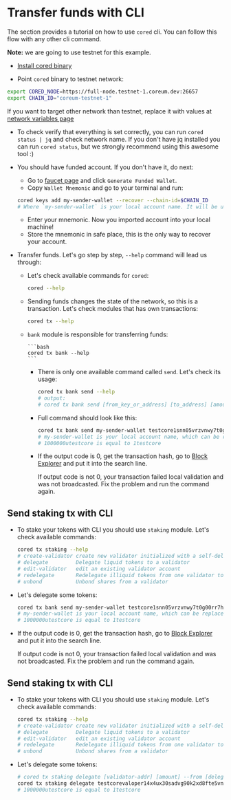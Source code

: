 # Transfer funds with CLI

The section provides a tutorial on how to use `cored` cli. You can follow this flow with any other
cli command.

**Note:** we are going to use testnet for this example.

-   [Install cored binary](/docs/next/nodes-and-validators/essentials/install-cored)

-   Point `cored` binary to testnet network:

```bash
export CORED_NODE=https://full-node.testnet-1.coreum.dev:26657
export CHAIN_ID="coreum-testnet-1"
```

If you want to target other network than testnet, replace it with values at [network variables page](/docs/next/tutorials/get-started/setup-cli)

  * To check verify that everything is set correctly, you can run `cored status | jq` and check network name.
    If you don't have jq installed you can run `cored status`, but we strongly recommend using this awesome tool :)

* You should have funded account. If you don't have it, do next:
  * Go to [faucet page](/docs/next/tools-and-ecosystem/faucet) and click `Generate Funded Wallet`.
  * Copy `Wallet Mnemonic` and go to your terminal and run:
  ```bash
  cored keys add my-sender-wallet --recover --chain-id=$CHAIN_ID
  # Where `my-sender-wallet` is your local account name. It will be used later.
  ```
  * Enter your mnemonic. Now you imported account into your local machine!
  * Store the mnemonic in safe place, this is the only way to recover your account.

* Transfer funds. Let's go step by step, `--help` command will lead us through:
  * Let's check available commands for `cored`:
    ```bash
    cored --help
    ```
  * Sending funds changes the state of the network, so this is a transaction. Let's check modules that has own transactions:
    ```bash
    cored tx --help
    ```

  * `bank` module is responsible for transferring funds:

        ```bash
        cored tx bank --help
        ```

    -   There is only one available command called `send`. Let's check its usage:

        ```bash
        cored tx bank send --help
        # output:
        # cored tx bank send [from_key_or_address] [to_address] [amount] [flags]
        ```

    -   Full command should look like this:

        ```bash
        cored tx bank send my-sender-wallet testcore1snn05vrzvnwy7t0g00rr7hva63hmwxuuv7nrj0 1000000utestcore --node=$CORED_NODE --chain-id=$CHAIN_ID
        # my-sender-wallet is your local account name, which can be replaced by an address.
        # 1000000utestcore is equal to 1testcore
        ```

    -   If the output code is 0, get the transaction hash, go to
        [Block Explorer](/docs/next/tools-and-ecosystem/blockchain-explorers) and put it into the search line.

        If output code is not 0, your transaction failed local validation and was not broadcasted.
        Fix the problem and run the command again.

## Send staking tx with CLI

-   To stake your tokens with CLI you should use `staking` module. Let's check available commands:

    ```bash
    cored tx staking --help
    # create-validator create new validator initialized with a self-delegation to it
    # delegate         Delegate liquid tokens to a validator
    # edit-validator   edit an existing validator account
    # redelegate       Redelegate illiquid tokens from one validator to another
    # unbond           Unbond shares from a validator
    ```

-   Let's delegate some tokens:
    ```bash
    cored tx bank send my-sender-wallet testcore1snn05vrzvnwy7t0g00rr7hva63hmwxuuv7nrj0 1000000utestcore --node=$CORED_NODE --chain-id=$CHAIN_ID
    # my-sender-wallet is your local account name, which can be replaced by an address.
    # 1000000utestcore is equal to 1testcore
    ```

  * If the output code is 0, get the transaction hash, go to [Block Explorer](/docs/next/tools-and-ecosystem/blockchain-explorers) and put it into the search line.

    If output code is not 0, your transaction failed local validation and was not broadcasted. Fix the problem and run the command again.

## Send staking tx with CLI

* To stake your tokens with CLI you should use `staking` module. Let's check available commands:
  ```bash
  cored tx staking --help
  # create-validator create new validator initialized with a self-delegation to it
  # delegate         Delegate liquid tokens to a validator
  # edit-validator   edit an existing validator account
  # redelegate       Redelegate illiquid tokens from one validator to another
  # unbond           Unbond shares from a validator
  ```

* Let's delegate some tokens:
  ```bash
  # cored tx staking delegate [validator-addr] [amount] --from [delegator-addr] [flags]
  cored tx staking delegate testcorevaloper14x4ux30sadvg90k2xd8fte5vnhhh0uvkxf4rgm 1000000utestcore --from testcore1q07ldrjnr8xtsy3rz82yxqcdrffu3uw3daslrw --node=$CORED_NODE --chain-id=$CHAIN_ID
  # 1000000utestcore is equal to 1testcore
  ```
